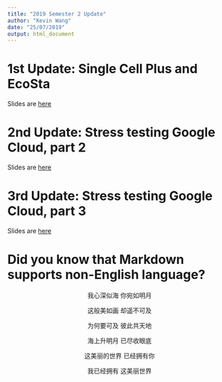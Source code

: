```yaml
---
title: "2019 Semester 2 Update"
author: "Kevin Wang"
date: "25/07/2019"
output: html_document
---
```


# 1st Update: Single Cell Plus and EcoSta

Slides are [here](2019S2_progress_scp.pdf)


# 2nd Update: Stress testing Google Cloud, part 2

Slides are [here](2019S2_progress_scp_part2.pdf)

# 3rd Update: Stress testing Google Cloud, part 3

Slides are [here](2019S2_progress_scp_part3.pdf)

# Did you know that Markdown supports non-English language?

<center>
我心深似海 你宛如明月

这般美如画 却遥不可及

为何要可及 彼此共天地

海上升明月 已尽收眼底

这美丽的世界 已经拥有你

我已经拥有 这美丽世界
